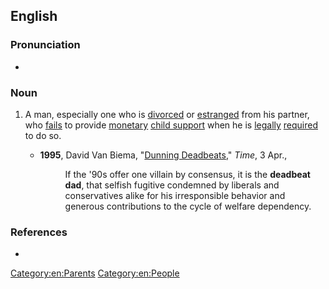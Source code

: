 ==English==
{{wikipedia}}

===Pronunciation===
* {{audio|en|en-au-deadbeat dad.ogg|Audio (AU)}}

===Noun===
{{en-noun}}

# {{lb|en|chiefly|US|and|Canada|idiomatic|derogatory}} A man, especially one who is [[divorce]]d or [[estrange]]d from his partner, who [[fail]]s to provide [[monetary]] [[child support]] when he is [[legally]] [[require]]d to do so.
#* '''1995''', David Van Biema, "[http://www.time.com/time/magazine/article/0,9171,982767,00.html Dunning Deadbeats]," ''Time'', 3 Apr.,
#*: If the '90s offer one villain by consensus, it is the '''deadbeat dad''', that selfish fugitive condemned by liberals and conservatives alike for his irresponsible behavior and generous contributions to the cycle of welfare dependency.

===References===
* {{R:Dictionary.com}}

[[Category:en:Parents]]
[[Category:en:People]]